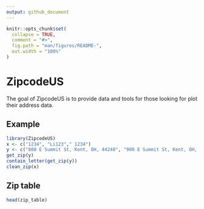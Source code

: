 ```yaml
---
output: github_document
---
```



```r
knitr::opts_chunk$set(
  collapse = TRUE,
  comment = "#>",
  fig.path = "man/figures/README-",
  out.width = "100%"
)
```

# ZipcodeUS

<!-- badges: start -->
<!-- badges: end -->

The goal of ZipcodeUS is to provide data and tools for those looking for plot their address data. 


## Example


```r
library(ZipcodeUS)
x <- c("1234", "Li123"," 1234")
y <- c("800 E Summit St, Kent, OH, 44240", "900 E Summit St, Kent, OH, 23")
get_zip(y)
contain_letter(get_zip(y))
clean_zip(x)
```

## Zip table

```r
head(zip_table)
```
